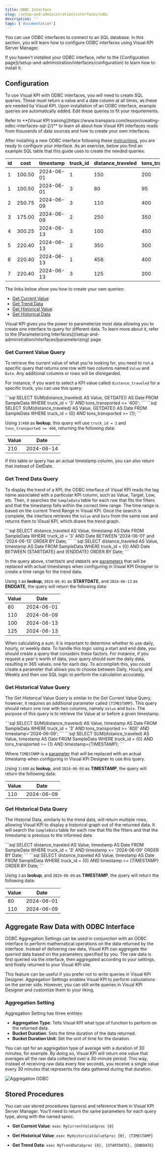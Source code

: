 ```yaml
---
title: ODBC Interface
slug: /setup-and-administration/interfaces/odbc
description: ''
tags: ['documentation']
---
```


You can use ODBC interfaces to connect to an SQL database. In this section, you will learn how to configure ODBC interfaces using Visual KPI Server Manager.

<Callout type="warning" title="Installing interfaces">
If you haven't installed your ODBC interface, refer to the [Configuration page](/setup-and-administration/interfaces/configuration) to learn how to install it.
</Callout>

## Configuration

To use Visual KPI with ODBC interfaces, you will need to create SQL queries. These must return a value and a date column at all times, as these are needed by Visual KPI. Upon installation of an ODBC interface, example queries are automatically added. Edit these queries to fit your requirements.

<Callout type="training" title="Training">
Refer to **[Visual KPI training](https://www.transpara.com/lesson/creating-odbc-interfaces-sql-2/)** to learn all about how Visual KPI interfaces reads from thousands of data sources and how to create your own interfaces.
</Callout>

After installing a new ODBC interface following these [instructions](/setup-and-administration/interfaces/configuration), you are ready to configure your interface. As an exercise, below you find an example SQL table that this guide uses to create the needed queries:

| id  | cost   | timestamp  | truck_id   | distance_traveled      | tons_transported |
|-----|--------|------------|------------|------------------------|------------------|
| 1   | 100.50 | 2024-06-01 | 1          | 150                    | 200              |
| 1   | 100.50 | 2024-06-01 | 3          | 80                     | 95               |
| 2   | 250.75 | 2024-06-09 | 3          | 110                    | 400              |
| 3   | 175.00 | 2024-06-09 | 2          | 250                    | 350              |
| 4   | 300.25 | 2024-06-13 | 3          | 100                    | 450              |
| 5   | 220.40 | 2024-06-13 | 2          | 350                    | 300              |
| 6   | 220.40 | 2024-06-13 | 1          | 456                    | 400              |
| 7   | 220.40 | 2024-06-13 | 3          | 125                    | 200              |

The links below show you how to create your own queries:

- [Get Current Value](#get-current-value-query)
- [Get Trend Data](#get-trend-data-query)
- [Get Historical Value](#get-historical-value-query)
- [Get Historical Data](#get-historical-data-query)

<Callout type="info" title="Parameterizing your queries">
Visual KPI gives you the power to parameterize most data allowing you to create one interface to query for different data. To learn more about it, refer to the [Parameterizing Interfaces](/setup-and-administration/interfaces/parameterizing) page.
</Callout>

### Get Current Value Query

To retrieve the current value of what you're looking for, you need to run a specific query that returns one row with two columns named `Value` and `Date`. Any additional columns or rows will be disregarded.

For instance, if you want to select a KPI value called `distance_traveled` for a specific truck, you can use this query:

<Tabs>
  <TabItem value="Hard coded" label="Hard coded">
  ```sql
    SELECT SUM(distance_traveled) AS Value,
    GETDATE() AS Date
    FROM SampleData
    WHERE truck_id = '3'
    AND tons_transported >= '400';
  ```
  </TabItem>
  <TabItem value="Parameterized" label="Parameterized" default>
  ```sql
    SELECT SUM(distance_traveled) AS Value,
    GETDATE() AS Date
    FROM SampleData
    WHERE truck_id = {0}
    AND tons_transported >= {1};
  ```
  </TabItem>
</Tabs>

Using `3|400` as **lookup**, this query will use `truck_id = 3` and `tons_transported >= 400`, returning the following data:

| Value | Date       |
|-------|------------|
| 210   | 2024-06-14 |

<Callout type="info">
If this table or query has an actual timestamp column, you can also return that instead of GetDate.
</Callout>

### Get Trend Data Query

To display the trend of a KPI, the ODBC interface of Visual KPI reads the tag name associated with a particular KPI column, such as Value, Target, Low, etc. Then, it searches the `SampleData` table for each row that fits the filters and that the timestamp falls within the correct time range. The time range is based on the current Trend Range in Visual KPI. Once the search is complete, the interface retrieves the `Value` and `Date` from the same row and returns them to Visual KPI, which draws the trend graph.

<Tabs>
  <TabItem value="Hard coded" label="Hard coded">
  ```sql
  SELECT distance_traveled AS Value,
  timestamp AS Date
  FROM SampleData
  WHERE truck_id = '3'
  AND Date BETWEEN '2024-06-01' and '2024-06-13'
  ORDER BY Date;
  ```
  </TabItem>
  <TabItem value="Parameterized" label="Parameterized" default>
  ```sql
  SELECT distance_traveled AS Value,
  timestamp AS Date
  FROM SampleData
  WHERE truck_id = {0}
  AND Date BETWEEN {STARTDATE} and {ENDDATE}
  ORDER BY Date;
  ```
  </TabItem>
</Tabs>

In the query above, `STARTDATE` and `ENDDATE` are [parameters](/setup-and-administration/interfaces/parameterizing) that will be replaced with actual timestamps when configuring in Visual KPI Designer to create a time range for the trend data.

Using `3` as **lookup**, `2024-06-01` as **STARTDATE**, and `2024-06-13` as **ENDDATE**, the query will return the following data:

| Value | Date       |
|-------|------------|
| 80    | 2024-06-01 |
| 110   | 2024-06-09 |
| 100   | 2024-06-13 |
| 125   | 2024-06-13 |

<Callout type="warning" title="Using the correct data type">
When calculating a sum, it is important to determine whether to use daily, hourly, or weekly data. To handle this logic using a start and end date, you should create a query that considers these factors. For instance, if you request a year's worth of data, your query should sum the daily data, resulting in 365 values, one for each day. To accomplish this, you could create a parameter that allows you to choose between Daily, Hourly, and Weekly and then use SQL logic to perform the calculation accurately.
</Callout>

### Get Historical Value Query

The Get Historical Value Query is similar to the Get Current Value Query, however, it requires an additional parameter called `{TIMESTAMP}`. This query should return one row with two columns, namely `Value` and `Date`. The purpose of this query is to retrieve the Value at or before a given timestamp.

<Tabs>
  <TabItem value="Hard coded" label="Hard coded">
  ```sql
    SELECT SUM(distance_traveled) AS Value,
    timestamp AS Date
    FROM SampleData
    WHERE truck_id = '3' AND tons_transported >= '400'
    AND timestamp='2024-06-09';
  ```
  </TabItem>
  <TabItem value="Parameterized" label="Parameterized" default>
  ```sql
    SELECT SUM(distance_traveled) AS Value,
    timestamp AS Date
    FROM SampleData
    WHERE truck_id = {0} AND tons_transported >= {1}
    AND timestamp={TIMESTAMP};
  ```
  </TabItem>
</Tabs>

Where `TIMESTAMP` is a [parameter](/setup-and-administration/interfaces/parameterizing) that will be replaced with an actual timestamp when configuring in Visual KPI Designer to use this query.

Using `3|400` as **lookup**, and `2024-06-09` as **TIMESTAMP**, the query will return the following data:

| Value | Date       |
|-------|------------|
| 110   | 2024-06-09 |


### Get Historical Data Query

The Historial Data, similarly to the trend data, will return multiple rows, allowing Visual KPI to display a historical graph out of the returned data. It will search the `SampleData` table for each row that fits the filters and that the timestamp is previous to the informed date.

<Tabs>
  <TabItem value="Hard coded" label="Hard coded">
  ```sql
  SELECT distance_traveled AS Value,
  timestamp AS Date
  FROM SampleData
  WHERE truck_id = '3'
  AND timestamp <= '2024-06-09'
  ORDER BY Date;
  ```
  </TabItem>
  <TabItem value="Parameterized" label="Parameterized" default>
  ```sql
  SELECT distance_traveled AS Value,
  timestamp AS Date
  FROM SampleData
  WHERE truck_id = {0}
  AND timestamp <= {TIMESTAMP}
  ORDER BY Date;
  ```
  </TabItem>
</Tabs>

Using `3` as **lookup**, and `2024-06-09` as **TIMESTAMP**, the query will return the following data:

| Value | Date       |
|-------|------------|
| 80    | 2024-06-01 |
| 110   | 2024-06-09 |

## Aggregate Raw Data with ODBC Interface

ODBC Aggregation Settings can be used in conjunction with an ODBC interface to perform mathematical operations on the data returned by the interface. Instead of delivering raw data, Visual KPI can aggregate the queried data based on the parameters specified by you. The raw data is first queried via the interface, then aggregated according to your settings, and finally returned to your Visual KPI site.

This feature can be useful if you prefer not to write queries in Visual KPI Designer. Aggregation Settings enables Visual KPI to perform calculations on the server side. However, you can still write queries in Visual KPI Designer and customize them to your liking.

### Aggregation Setting

Aggregation Setting has three entities:

- **Aggregation Type**: Tells Visual KPI what type of function to perform on the returned data.
- **Bucket Duration**: Sets the time duration of the data returned.
- **Bucket Duration Unit**: Set the unit of time for the duration.

You can opt for an aggregation type of average with a duration of 30 minutes, for example. By doing so, Visual KPI will return one value that averages all the raw data collected over a 30-minute period. This way, instead of receiving raw data every few seconds, you receive a single value every 30 minutes that represents the data gathered during that duration.

<Image src="media/setup-and-administration/interfaces/working-with-interfaces/odbc/aggregation-odbc.png" alt="Aggregation ODBC"/>

## Stored Procedures

You can use stored procedures (sprocs) and reference them in Visual KPI Server Manager. You'll need to return the same parameters for each query type, along with the named sproc.

- **Get Current Value**: `exec MyCurrentValueSproc {0}`

- **Get Historical Value**: `exec MyHistoricalValueSproc {0}, {TIMESTAMP}`

- **Get Trend Data**: `exec MyTrendDataSproc {0}, {STARTDATE}, {ENDDATE}`